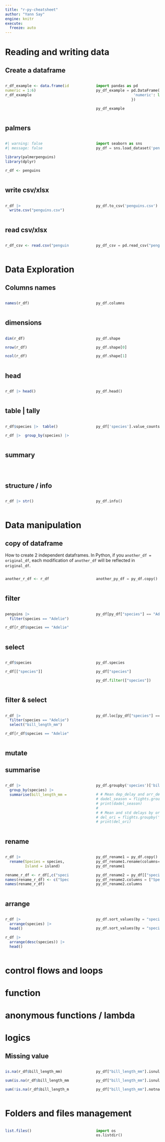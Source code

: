```yaml
---
title: "r-py-cheatsheet"
author: "Yann Say"
engine: knitr
execute: 
  freeze: auto
---
```

# Reading and writing data

## Create a dataframe
::: {.columns}

::: {.column width="45%"}
```r
r_df_example <- data.frame(id = letters[1:6],
numeric = 1:6)
r_df_example
```
:::
::: {.column width="10%"}
:::
::: {.column width="45%"}

```python
import pandas as pd
py_df_example = pd.DataFrame({'id': list('abcdef'),
                 'numeric': list(range(1, 7))
                })

py_df_example
```
:::

:::

## palmers 
::: {.columns}

::: {.column width="45%"}
```r
#| warning: false 
#| message: false

library(palmerpenguins)
library(dplyr)

r_df <- penguins

```
:::
::: {.column width="10%"}
:::
::: {.column width="45%"}
```python
import seaborn as sns
py_df = sns.load_dataset('penguins')

```
:::

:::

## write csv/xlsx
::: {.columns}

::: {.column width="45%"}
```r
r_df |> 
  write.csv("penguins.csv")
```
:::
::: {.column width="10%"}
:::
::: {.column width="45%"}
```python
py_df.to_csv('penguins.csv')
```
:::

:::

## read csv/xlsx
::: {.columns}
::: {.column width="45%"}
```r
r_df_csv <- read.csv("penguins.csv")
```
:::
::: {.column width="10%"}
:::
::: {.column width="45%"}
```python
py_df_csv =	pd.read_csv("penguins.csv")
```
:::
:::

# Data Exploration

## Columns names
::: {.columns}

::: {.column width="45%"}
```r
names(r_df)
```
:::
::: {.column width="10%"}
:::
::: {.column width="45%"}

```python

py_df.columns
```
:::

:::

## dimensions

::: {.columns}

::: {.column width="45%"}
```r
dim(r_df)
```
```r
nrow(r_df)
```
```r
ncol(r_df)
```

:::
::: {.column width="10%"}
:::
::: {.column width="45%"}

```python

py_df.shape
```
```python

py_df.shape[0]
```
```python

py_df.shape[1]
```
:::

:::

## head
::: {.columns}

::: {.column width="45%"}
```r
r_df |> head()
```

:::

::: {.column width="10%"}
:::
::: {.column width="45%"}
```python
py_df.head()
```

:::
:::
## table | tally
::: {.columns}

::: {.column width="45%"}
```r
r_df$species |>  table()
```
```r
r_df |>  group_by(species) |>  tally()
```

:::

::: {.column width="10%"}
:::
::: {.column width="45%"}
```python
py_df['species'].value_counts()

```

:::
:::
## summary
::: {.columns}

::: {.column width="45%"}
```r

```

:::

::: {.column width="10%"}
:::
::: {.column width="45%"}
```python

```

:::
:::

## structure / info
::: {.columns}

::: {.column width="45%"}
```r
r_df |> str()
```

:::

::: {.column width="10%"}
:::
::: {.column width="45%"}
```python
py_df.info()
```

:::
:::



# Data manipulation

## copy of dataframe

How to create 2 independent dataframes. In Python, if you `another_df = original_df`, each modification of `another_df` will be reflected in `original_df`. 

::: {.columns}
::: {.column width="45%"}
```r
another_r_df <- r_df
```
:::
::: {.column width="10%"}
:::
::: {.column width="45%"}
```python
another_py_df = py_df.copy()
```
:::
:::

## filter
::: {.columns}

::: {.column width="45%"}
```r
penguins |> 
  filter(species == "Adelie")
```
```r
r_df[r_df$species == "Adelie",]
```

:::
::: {.column width="10%"}
:::
::: {.column width="45%"}

```python
py_df[py_df["species"] == "Adelie"]

```
:::

:::

## select
::: {.columns}

::: {.column width="45%"}
```r
r_df$species
```

```r
r_df[["species"]]
```

:::

::: {.column width="10%"}
:::
::: {.column width="45%"}

```python
py_df.species
```


```python
py_df["species"]
```
```python
py_df.filter(["species"])
```

:::
:::


## filter & select
::: {.columns}

::: {.column width="45%"}
```r
r_df |> 
  filter(species == "Adelie") |> 
  select("bill_length_mm")
```

```r
r_df[r_df$species == "Adelie", "bill_length_mm"]
```

:::

::: {.column width="10%"}
:::
::: {.column width="45%"}

```python
py_df.loc[py_df["species"] == "Adelie", "bill_length_mm"] 

```

:::
:::

## mutate

## summarise
::: {.columns}

::: {.column width="45%"}
```r
r_df |> 
  group_by(species) |> 
  summarise(bill_length_mm = mean(bill_length_mm, na.rm = T))
```
:::

::: {.column width="10%"}
:::
::: {.column width="45%"}

```python
py_df.groupby('species')['bill_length_mm'].mean().reset_index()

# # Mean dep_delay and arr_delay for each season
# dadel_season = flights.groupby('season')['dep_delay', 'arr_delay'].mean().reset_index()
# print(dadel_season)
# 
# # Mean and std delays by origin
# del_ori = flights.groupby('origin')['total_delay', 'dep_delay', 'arr_delay'].agg(['mean', 'std'])
# print(del_ori)

```

:::
:::

## rename

::: {.columns}
::: {.column width="45%"}
```r
r_df |>
  rename(Species = species,
         Island = island)
```
```r
rename_r_df <- r_df[,c("species", "island")]
names(rename_r_df) <- c("Species", "Island")
names(rename_r_df)
```

:::
::: {.column width="10%"}
:::
::: {.column width="45%"}

```python
py_df_rename1 = py_df.copy()
py_df_rename1.rename(columns={'species': 'Species', 'island': 'Island'}, inplace=True)
py_df_rename1
```
```python
py_df_rename2 = py_df[["species","island"]].copy()
py_df_rename2.columns = ["Species", "Island"]
py_df_rename2.columns
```
:::
:::

## arrange

::: {.columns}
::: {.column width="45%"}
```r
r_df |> 
  arrange(species) |> 
  head()
```
```r
r_df |> 
  arrange(desc(species)) |> 
  head()
```

:::
::: {.column width="10%"}
:::
::: {.column width="45%"}
```python
py_df.sort_values(by = "species").head()
```
```python
py_df.sort_values(by = "species", ascending = False).head()
```
:::
:::

# control flows and loops

# function

# anonymous functions / lambda

# logics

## Missing value
::: {.columns}
::: {.column width="45%"}
```r
is.na(r_df$bill_length_mm)
```

```r
sum(is.na(r_df$bill_length_mm) )
```

```r
sum(!is.na(r_df$bill_length_mm) )
```
:::
::: {.column width="10%"}
:::
::: {.column width="45%"}
```python
py_df["bill_length_mm"].isnull()
```

```python
py_df["bill_length_mm"].isnull().sum()

```

```python
py_df["bill_length_mm"].notna().sum()

```
:::
:::

# Folders and files management

::: {.columns}
::: {.column width="45%"}
```r
list.files()	
```
:::
::: {.column width="10%"}
:::
::: {.column width="45%"}
```python
import os
os.listdir()

```
:::
:::